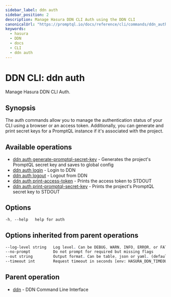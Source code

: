 ```yaml
---
sidebar_label: ddn auth
sidebar_position: 2
description: Manage Hasura DDN CLI Auth using the DDN CLI
canonicalUrl: "https://promptql.io/docs/reference/cli/commands/ddn_auth"
keywords:
  - hasura
  - DDN
  - docs
  - CLI
  - ddn auth
---
```


# DDN CLI: ddn auth

Manage Hasura DDN CLI Auth.

## Synopsis

The auth commands allow you to manage the authentication status of your CLI using a browser or an access token. Additionally, you can generate and print secret keys for a PromptQL instance if it's associated with the project.

## Available operations

- [ddn auth generate-promptql-secret-key](/reference/cli/commands/ddn_auth_generate-promptql-secret-key) - Generates the project's PromptQL secret key and saves to global config
- [ddn auth login](/reference/cli/commands/ddn_auth_login) - Login to DDN
- [ddn auth logout](/reference/cli/commands/ddn_auth_logout) - Logout from DDN
- [ddn auth print-access-token](/reference/cli/commands/ddn_auth_print-access-token) - Prints the access token to STDOUT
- [ddn auth print-promptql-secret-key](/reference/cli/commands/ddn_auth_print-promptql-secret-key) - Prints the project's PromptQL secret key to STDOUT

## Options

```sass
-h, --help   help for auth
```

## Options inherited from parent operations

```sass
--log-level string   Log level. Can be DEBUG, WARN, INFO, ERROR, or FATAL. (default "INFO")
--no-prompt          Do not prompt for required but missing flags
--out string         Output format. Can be table, json or yaml. (default "table")
--timeout int        Request timeout in seconds [env: HASURA_DDN_TIMEOUT] (default 100)
```

## Parent operation

- [ddn](/reference/cli/commands/ddn) - DDN Command Line Interface

